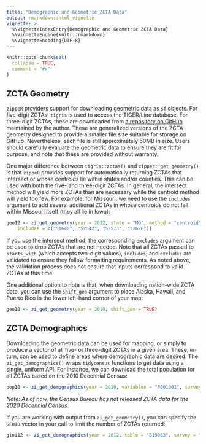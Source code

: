 ```yaml
---
title: "Demographic and Geometric ZCTA Data"
output: rmarkdown::html_vignette
vignette: >
  %\VignetteIndexEntry{Demographic and Geometric ZCTA Data}
  %\VignetteEngine{knitr::rmarkdown}
  %\VignetteEncoding{UTF-8}
---
```


```r
knitr::opts_chunk$set(
  collapse = TRUE,
  comment = "#>"
)
```

## ZCTA Geometry
`zippeR` providers support for downloading geometric data as `sf` objects. For five-digit ZCTAs, `tigris` is used to access the TIGER/Line database. For three-digit ZCTAs, these are downloaded from [a repository on GitHub](https://github.com/chris-prener/zcta3) maintained by the author. These are generalized versions of the ZCTA geometry designed to provide a smaller file size suitable for storage on GitHub. Nevertheless, each file is still approximately 60MB in size. Users should carefully evaluate the geometric data to ensure they are fit for purpose, and note that these are provided without warranty.

One major difference between `tigris::zctas()` and `zipper::get_geometry()` is that `zippeR` provides support for automatically returning ZCTAs that intersect or whose centroids lie within states and/or counties. This can be used with both the five- and three-digit ZCTAs. In general, the intersect method will yield more ZCTAs than are necessary while the centroid method will yield too few. For example, for Missouri, we need to use the `includes` argument to add several additional ZCTAs in whose centroids do not fall within Missouri itself (they all lie in Iowa):

```r
geo12 <- zi_get_geometry(year = 2012, state = "MO", method = "centroid", 
    includes = c("51640", "52542", "52573", "52626"))
```

If you use the intersect method, the corresponding `excludes` argument can be used to drop ZCTAs that are not needed. Note that all ZCTAs passed to `starts_with` (which accepts two-digit values), `includes`, and `excludes` are validated to ensure they follow formatting requirements. As noted above, the validation process does not ensure that inputs correspond to valid ZCTAs at this time.

One additional option to note is that, when downloading nation-wide ZCTA data, you can use the `shift_geo` argument to place Alaska, Hawaii, and Puerto Rico in the lower left-hand corner of your map:

```r
geo10 <- zi_get_geometry(year = 2010, shift_geo = TRUE)
```

## ZCTA Demographics
Downloading the geometric data can be used for mapping, or simply to produce a vector of all five- or three-digit ZCTAs in a given area. These, in-turn, can be used to define areas where demographic data are desired. The `zi_get_demographics()` wraps `tidycensus` functions to get data using a single, uniform API. For instance, we can download the total population for all ZCTAs based on the 2010 Decennial Census:

```r
pop10 <- zi_get_demographics(year = 2010, variables = "P001001", survey = "sf1")
```

*Note: As of now, the Census Bureau has not released ZCTA data for the 2020 Decennial Census.* 

If you are working with output from `zi_get_geometry()`, you can specify the `GEOID` vector in your call to limit the number of ZCTAs returned:

```r
gini12 <- zi_get_demographics(year = 2012, table = "B19083", survey = "acs5", zcta = geo12$GEOID)
```

